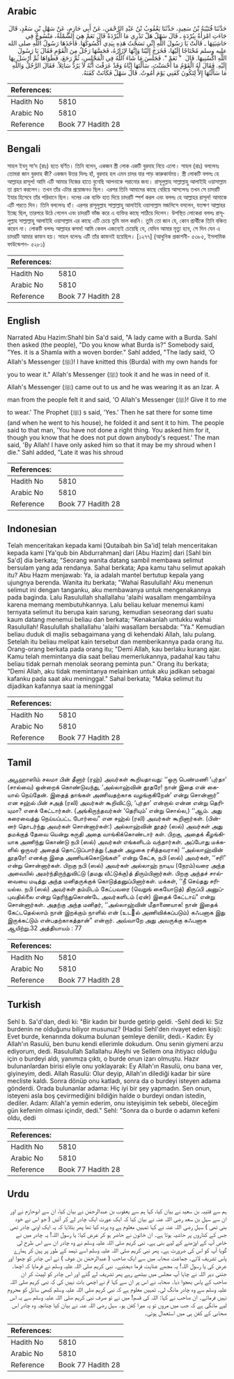 ## Arabic


<div dir="rtl" lang="ar" style={{fontSize:'larger',backgroundColor:'#f8f9fa',padding:20}}>
حَدَّثَنَا قُتَيْبَةُ بْنُ سَعِيدٍ، حَدَّثَنَا يَعْقُوبُ بْنُ عَبْدِ الرَّحْمَنِ، عَنْ أَبِي حَازِمٍ، عَنْ سَهْلِ بْنِ سَعْدٍ، قَالَ جَاءَتِ امْرَأَةٌ بِبُرْدَةٍ ـ قَالَ سَهْلٌ هَلْ تَدْرِي مَا الْبُرْدَةُ قَالَ نَعَمْ هِيَ الشَّمْلَةُ، مَنْسُوجٌ فِي حَاشِيَتِهَا ـ قَالَتْ يَا رَسُولَ اللَّهِ إِنِّي نَسَجْتُ هَذِهِ بِيَدِي أَكْسُوكَهَا‏.‏ فَأَخَذَهَا رَسُولُ اللَّهِ صلى الله عليه وسلم مُحْتَاجًا إِلَيْهَا، فَخَرَجَ إِلَيْنَا وَإِنَّهَا لإِزَارُهُ، فَجَسَّهَا رَجُلٌ مِنَ الْقَوْمِ فَقَالَ يَا رَسُولَ اللَّهِ اكْسُنِيهَا‏.‏ قَالَ ‏ "‏ نَعَمْ ‏"‏‏.‏ فَجَلَسَ مَا شَاءَ اللَّهُ فِي الْمَجْلِسِ، ثُمَّ رَجَعَ، فَطَوَاهَا ثُمَّ أَرْسَلَ بِهَا إِلَيْهِ‏.‏ فَقَالَ لَهُ الْقَوْمُ مَا أَحْسَنْتَ، سَأَلْتَهَا إِيَّاهُ وَقَدْ عَرَفْتَ أَنَّهُ لاَ يَرُدُّ سَائِلاً‏.‏ فَقَالَ الرَّجُلُ وَاللَّهِ مَا سَأَلْتُهَا إِلاَّ لِتَكُونَ كَفَنِي يَوْمَ أَمُوتُ‏.‏ قَالَ سَهْلٌ فَكَانَتْ كَفَنَهُ‏.‏
</div>
<div style={{backgroundColor:'#f8f9fa',padding:20, marginBottom: 10}}><table> <thead> <tr> <th>References:</th> <th></th> </tr> </thead> <tbody><tr><td>Hadith No</td><td>5810</td></tr><tr><td>Arabic No</td><td>5810</td></tr><tr><td>Reference</td><td>Book 77 Hadith 28</td></tr></tbody></table></div>

## Bengali


<div dir="ltr" lang="bn" style={{fontSize:'larger',backgroundColor:'#f8f9fa',padding:20}}>
সাহল ইবনু সা‘দ (রাঃ) হতে বর্ণিত। তিনি বলেন, একজন স্ত্রী লোক একটি বুরদাহ নিয়ে এলো। সাহল (রাঃ) বললেনঃ তোমরা জান বুরদাহ কী? একজন উত্তর দিলঃ হাঁ, বুরদাহ হল এমন চাদর যার পাড় কারুকার্যময়। স্ত্রী লোকটি বললঃ হে আল্লাহর রাসূল! আমি এটি আমার নিজের হাতে বুনেছি আপনাকে পরানোর জন্য। রাসূলুল্লাহ সাল্লাল্লাহু আলাইহি ওয়াসাল্লাম তা গ্রহণ করলেন। তখন তাঁর এটার প্রয়োজনও ছিল। এরপর তিনি আমাদের কাছে বেরিয়ে আসলেনঃ তখন সে চাদরটি ইযার হিসেবে তাঁর পরিধানে ছিল। দলের এক ব্যক্তি হাত দিয়ে চাদরটি স্পর্শ করল এবং বললঃ হে আল্লাহর রাসূল! আমাকে এটি পরতে দিন। তিনি বললেনঃ হাঁ। এরপর রাসূলুল্লাহ সাল্লাল্লাহু আলাইহি ওয়াসাল্লাম মজলিসে বসলেন, যতক্ষণ আল্লাহর ইচ্ছে ছিল, তারপরে উঠে গেলেন এবং চাদরটি ভাঁজ করে এ ব্যক্তির কাছে পাঠিয়ে দিলেন। উপস্থিত লোকেরা বললঃ রাসূলুল্লাহ সাল্লাল্লাহু আলাইহি ওয়াসাল্লাম এর কাছে এটি চেয়ে তুমি ভাল করনি। তুমি তো জান যে, কোন প্রার্থীকে তিনি বঞ্চিত করেন না। লোকটি বললঃ আল্লাহর কসম! আমি কেবল এজন্যেই চেয়েছি যে, যেদিন আমার মৃত্যু হবে, সে দিন যেন এ চাদরটি আমার কাফন হয়। সাহল বলেনঃ এটি তাঁর কাফনই হয়েছিল। [১২৭৭] (আধুনিক প্রকাশনী- ৫৩৮৫, ইসলামিক ফাউন্ডেশন- ৫২৮১)
</div>
<div style={{backgroundColor:'#f8f9fa',padding:20, marginBottom: 10}}><table> <thead> <tr> <th>References:</th> <th></th> </tr> </thead> <tbody><tr><td>Hadith No</td><td>5810</td></tr><tr><td>Arabic No</td><td>5810</td></tr><tr><td>Reference</td><td>Book 77 Hadith 28</td></tr></tbody></table></div>

## English


<div dir="ltr" lang="en" style={{fontSize:'larger',backgroundColor:'#f8f9fa',padding:20}}>
Narrated Abu Hazim:Shahl bin Sa'd said, "A lady came with a Burda. Sahl then asked (the people), "Do you know what Burda is?" Somebody said, "Yes. it is a Shamla with a woven border." Sahl added, "The lady said, 'O Allah's Messenger (ﷺ)! I have knitted this (Burda) with my own hands for you to wear it." Allah's Messenger (ﷺ) took it and he was in need of it. Allah's Messenger (ﷺ) came out to us and he was wearing it as an Izar. A man from the people felt it and said, 'O Allah's Messenger (ﷺ)! Give it to me to wear.' The Prophet (ﷺ) s said, 'Yes.' Then he sat there for some time (and when he went to his house), he folded it and sent it to him. The people said to that man, 'You have not done a right thing. You asked him for it, though you know that he does not put down anybody's request.' The man said, 'By Allah! I have only asked him so that it may be my shroud when I die." Sahl added, "Late it was his shroud
</div>
<div style={{backgroundColor:'#f8f9fa',padding:20, marginBottom: 10}}><table> <thead> <tr> <th>References:</th> <th></th> </tr> </thead> <tbody><tr><td>Hadith No</td><td>5810</td></tr><tr><td>Arabic No</td><td>5810</td></tr><tr><td>Reference</td><td>Book 77 Hadith 28</td></tr></tbody></table></div>

## Indonesian


<div dir="ltr" lang="id" style={{fontSize:'larger',backgroundColor:'#f8f9fa',padding:20}}>
Telah menceritakan kepada kami [Qutaibah bin Sa'id] telah menceritakan kepada kami [Ya'qub bin Abdurrahman] dari [Abu Hazim] dari [Sahl bin Sa'd] dia berkata; "Seorang wanita datang sambil membawa selimut bersulam yang ada rendanya. Sahal berkata; Apa kamu tahu selimut apakah itu? Abu Hazm menjawab: Ya, ia adalah mantel bertutup kepala yang ujungnya berenda. Wanita itu berkata; "Wahai Rasulullah! Aku menenun selimut ini dengan tanganku, aku membawanya untuk mengenakannya pada baginda. Lalu Rasulullah shallallahu 'alaihi wasallam mengambilnya karena memang membutuhkannya. Lalu beliau keluar menemui kami ternyata selimut itu berupa kain sarung, kemudian seseorang dari suatu kaum datang menemui beliau dan berkata; "Kenakanlah untukku wahai Rasulullah! Rasulullah shallallahu 'alaihi wasallam bersabda: "Ya." Kemudian beliau duduk di majlis sebagaimana yang di kehendaki Allah, lalu pulang. Setelah itu beliau melipat kain tersebut dan memberikannya pada orang itu. Orang-orang berkata pada orang itu; "Demi Allah, kau berlaku kurang ajar. Kamu telah memintanya dia saat beliau memerlukannya, padahal kau tahu beliau tidak pernah menolak seorang peminta pun." Orang itu berkata; "Demi Allah, aku tidak memintanya melainkan untuk aku jadikan sebagai kafanku pada saat aku meninggal." Sahal berkata; "Maka selimut itu dijadikan kafannya saat ia meninggal
</div>
<div style={{backgroundColor:'#f8f9fa',padding:20, marginBottom: 10}}><table> <thead> <tr> <th>References:</th> <th></th> </tr> </thead> <tbody><tr><td>Hadith No</td><td>5810</td></tr><tr><td>Arabic No</td><td>5810</td></tr><tr><td>Reference</td><td>Book 77 Hadith 28</td></tr></tbody></table></div>

## Tamil


<div dir="ltr" lang="ta" style={{fontSize:'larger',backgroundColor:'#f8f9fa',padding:20}}>
அபூஹாஸிம் சலமா பின் தீனார் (ரஹ்) அவர்கள் கூறியதாவது: ‘‘ஒரு பெண்மணி ‘புர்தா’ (சால்வை) ஒன்றைக் கொண்டுவந்து, ‘அல்லாஹ்வின் தூதரே! நான் இதை என் கையால் நெய்தேன். இதைத் தாங்கள் அணிவதற்காக வழங்குகிறேன்’ என்று சொன்னார்” என சஹ்ல் பின் சஅத் (ரலி) அவர்கள் கூறிவிட்டு, ‘புர்தா’ என்றால் என்ன என்று தெரியுமா? எனக் கேட்டார்கள். (அங்கிருந்தவர்கள் ‘தெரியும்’ என்று சொல்ல,) ‘‘ஆம். அது கரைவைத்து நெய்யப்பட்ட போர்வை” என சஹ்ல் (ரலி) அவர்கள் கூறினார்கள். (பின்னர் தொடர்ந்து அவர்கள் சொன்னார்கள்:) அல்லாஹ்வின் தூதர் (ஸல்) அவர்கள் அது தமக்குத் தேவை யென்று கருதி அதை வாங்கிக்கொண்டார் கள். பிறகு, அதைக் கீழங்கியாக அணிந்து கொண்டு நபி (ஸல்) அவர்கள் எங்களிடம் வந்தார்கள். அப்போது மக்களில் ஒருவர் அதைத் தொட்டுப்பார்த்து (அதன் அழகை ரசித்தவராக) ‘‘அல்லாஹ்வின் தூதரே! எனக்கு இதை அணியக்கொடுங்கள்” என்று கேட்க, நபி (ஸல்) அவர்கள், ‘‘சரி” என்று சொன்னார்கள். பிறகு நபி (ஸல்) அவர்கள் அல்லாஹ் நாடிய (நேரம்)வரை அந்த அவையில் அமர்ந்திருந்துவிட்டு (தமது வீட்டுக்கு)த் திரும்பினார்கள். பிறகு அந்தச் சால்வையை மடித்து அந்த மனிதருக்குக் கொடுத்தனுப்பினார்கள். மக்கள், ‘‘நீ செய்தது சரியல்ல. நபி (ஸல்) அவர்கள் தம்மிடம் கேட்பவரை (வெறுங் கையோடுத்) திருப்பி அனுப்புவதில்லை என்று தெரிந்துகொண்டே அவர்களிடம் (ஏன்) இதைக் கேட்டாய்” என்று சொன்னார்கள். அதற்கு அந்த மனிதர், ‘‘அல்லாஹ்வின் மீதாணையாக! நான் இதைக் கேட்டதெல்லாம் நான் இறக்கும் நாளில் என் (உடல் அணிவிக்கப்படும்) கஃபனாக இது இருக்கட்டும் என்பதற்காகத்தான்” என்றார். அவ்வாறே அது அவருக்கு கஃபனாக ஆயிற்று.32 அத்தியாயம் : 77
</div>
<div style={{backgroundColor:'#f8f9fa',padding:20, marginBottom: 10}}><table> <thead> <tr> <th>References:</th> <th></th> </tr> </thead> <tbody><tr><td>Hadith No</td><td>5810</td></tr><tr><td>Arabic No</td><td>5810</td></tr><tr><td>Reference</td><td>Book 77 Hadith 28</td></tr></tbody></table></div>

## Turkish


<div dir="ltr" lang="tr" style={{fontSize:'larger',backgroundColor:'#f8f9fa',padding:20}}>
Sehl b. Sa'd'dan, dedi ki: "Bir kadın bir burde getirip geldi. -Sehl dedi ki: Siz burdenin ne olduğunu biliyor musunuz? (Hadisi Sehl'den rivayet eden kişi): Evet burde, kenarında dokuma bulunan şemleye denilir, dedi.- Kadın: Ey Allah'ın Rasulü, ben bunu kendi ellerimle dokudum. Onu senin giymeni arzu ediyorum, dedi. Rasulullah Sallallahu Aleyhi ve Sellem ona ihtiyacı olduğu için o burdeyi aldı, yanımıza çıktı, o burde onun izarı olmuştu. Hazır bulunanlardan birisi eliyle onu yoklayarak: Ey Allah'ın Rasulü, onu bana ver, giyineyim, dedi. Allah Rasulü: Olur deyip, Allah'ın dilediği kadar bir süre mecliste kaldı. Sonra dönüp onu katladı, sonra da o burdeyi isteyen adama gönderdi. Orada bulunanlar adama: Hiç iyi bir şey yapmadın. Sen onun, isteyeni asla boş çevirmediğini bildiğin halde o burdeyi ondan istedin, dediler. Adam: Allah'a yemin ederim, onu isteyişimin tek sebebi, öleceğim gün kefenim olması içindir, dedi." Sehl: "Sonra da o burde o adamın kefeni oldu, dedi
</div>
<div style={{backgroundColor:'#f8f9fa',padding:20, marginBottom: 10}}><table> <thead> <tr> <th>References:</th> <th></th> </tr> </thead> <tbody><tr><td>Hadith No</td><td>5810</td></tr><tr><td>Arabic No</td><td>5810</td></tr><tr><td>Reference</td><td>Book 77 Hadith 28</td></tr></tbody></table></div>

## Urdu


<div dir="rtl" lang="ur" style={{fontSize:'larger',backgroundColor:'#f8f9fa',padding:20}}>
ہم سے قتیبہ بن سعید نے بیان کیا، کہا ہم سے یعقوب بن عبدالرحمٰن نے بیان کیا، ان سے ابوحازم نے اور ان سے سہل بن سعد رضی اللہ عنہ نے بیان کیا کہ ایک عورت ایک چادر لے کر آئیں ( جو اس نے خود بنی تھی ) سہل رضی اللہ عنہ نے کہا تمہیں معلوم ہے وہ پردہ کیا تھا پھر بتلایا کہ یہ ایک اونی چادر تھی جس کے کناروں پر حاشیہ ہوتا ہے۔ ان خاتون نے حاضر ہو کر عرض کیا: یا رسول اللہ! یہ چادر میں نے خاص آپ کے اوڑھنے کے لیے بنی ہے۔ نبی کریم صلی اللہ علیہ وسلم نے وہ چادر ان سے اس طرح لی گویا آپ کو اس کی ضرورت ہے۔ پھر نبی کریم صلی اللہ علیہ وسلم اسے تہمد کے طور پر پہن کر ہمارے پاس تشریف لائے۔ جماعت صحابہ میں سے ایک صاحب ( عبدالرحمٰن بن عوف ) نے اس چادر کو چھوا اور عرض کی یا رسول اللہ! یہ مجھے عنایت فرما دیجئیے۔ نبی کریم صلی اللہ علیہ وسلم نے فرمایا کہ اچھا۔ جتنی دیر اللہ نے چاہا آپ مجلس میں بیٹھے رہے پھر تشریف لے گئے اور اس چادر کو لپیٹ کر ان صاحب کے پاس بھجوا دیا۔ صحابہ نے اس پر ان سے کہا تم نے اچھی بات نہیں کی کہ نبی کریم صلی اللہ علیہ وسلم سے وہ چادر مانگ لی۔ تمہیں معلوم ہے کہ نبی کریم صلی اللہ علیہ وسلم کبھی سائل کو محروم نہیں فرماتے۔ ان صاحب نے کہا: اللہ کی قسم! میں نے تو صرف نبی کریم صلی اللہ علیہ وسلم سے یہ اس لیے مانگی ہے کہ جب میں مروں تو یہ میرا کفن ہو۔ سہل رضی اللہ عنہ نے بیان کیا چنانچہ وہ چادر اس صحابی کے کفن ہی میں استعمال ہوئی۔
</div>
<div style={{backgroundColor:'#f8f9fa',padding:20, marginBottom: 10}}><table> <thead> <tr> <th>References:</th> <th></th> </tr> </thead> <tbody><tr><td>Hadith No</td><td>5810</td></tr><tr><td>Arabic No</td><td>5810</td></tr><tr><td>Reference</td><td>Book 77 Hadith 28</td></tr></tbody></table></div>